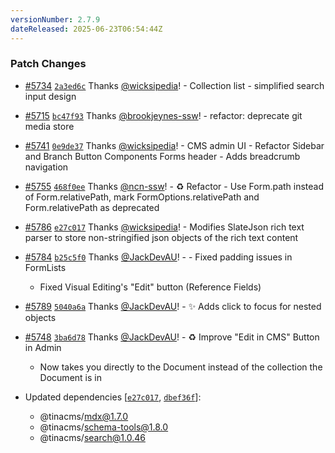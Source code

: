 ```yaml
---
versionNumber: 2.7.9
dateReleased: 2025-06-23T06:54:44Z
---
```


### Patch Changes

-   [#5734](https://github.com/tinacms/tinacms/pull/5734) [`2a3ed6c`](https://github.com/tinacms/tinacms/commit/2a3ed6c3ec3233fd90fd94f3dd3d0243aaad079a) Thanks [@wicksipedia](https://github.com/wicksipedia)! - Collection list - simplified search input design

-   [#5715](https://github.com/tinacms/tinacms/pull/5715) [`bc47f93`](https://github.com/tinacms/tinacms/commit/bc47f938431c400714808613f633b05659a87be1) Thanks [@brookjeynes-ssw](https://github.com/brookjeynes-ssw)! - refactor: deprecate git media store

-   [#5741](https://github.com/tinacms/tinacms/pull/5741) [`0e9de37`](https://github.com/tinacms/tinacms/commit/0e9de379dab2970206b9b60eb014808662f67287) Thanks [@wicksipedia](https://github.com/wicksipedia)! - CMS admin UI - Refactor Sidebar and Branch Button Components
    Forms header - Adds breadcrumb navigation

-   [#5755](https://github.com/tinacms/tinacms/pull/5755) [`468f0ee`](https://github.com/tinacms/tinacms/commit/468f0eefc0a15a9a9a23737d29ea9a5cb5c6aef6) Thanks [@ncn-ssw](https://github.com/ncn-ssw)! - ♻️ Refactor - Use Form.path instead of Form.relativePath, mark FormOptions.relativePath and Form.relativePath as deprecated

-   [#5786](https://github.com/tinacms/tinacms/pull/5786) [`e27c017`](https://github.com/tinacms/tinacms/commit/e27c0172005797af93b908152d51b2966c0cf059) Thanks [@wicksipedia](https://github.com/wicksipedia)! - Modifies SlateJson rich text parser to store non-stringified json objects of the rich text content

-   [#5784](https://github.com/tinacms/tinacms/pull/5784) [`b25c5f0`](https://github.com/tinacms/tinacms/commit/b25c5f0b0e1d3f37870b780230b41dbc56bef1ab) Thanks [@JackDevAU](https://github.com/JackDevAU)! - - Fixed padding issues in FormLists

    -   Fixed Visual Editing's "Edit" button (Reference Fields)

-   [#5789](https://github.com/tinacms/tinacms/pull/5789) [`5040a6a`](https://github.com/tinacms/tinacms/commit/5040a6aa24e62166d942c47b61a3f18585caded6) Thanks [@JackDevAU](https://github.com/JackDevAU)! - ✨ Adds click to focus for nested objects

-   [#5748](https://github.com/tinacms/tinacms/pull/5748) [`3ba6d78`](https://github.com/tinacms/tinacms/commit/3ba6d78f35f817d55bfc3d12b750e54b7e0d11f2) Thanks [@JackDevAU](https://github.com/JackDevAU)! - ♻️ Improve "Edit in CMS" Button in Admin
    -   Now takes you directly to the Document instead of the collection the Document is in

-   Updated dependencies \[[`e27c017`](https://github.com/tinacms/tinacms/commit/e27c0172005797af93b908152d51b2966c0cf059), [`dbef36f`](https://github.com/tinacms/tinacms/commit/dbef36f594b949024d5525184b6a9e1b9085b759)]:
    -   @tinacms/mdx@1.7.0
    -   @tinacms/schema-tools@1.8.0
    -   @tinacms/search@1.0.46

